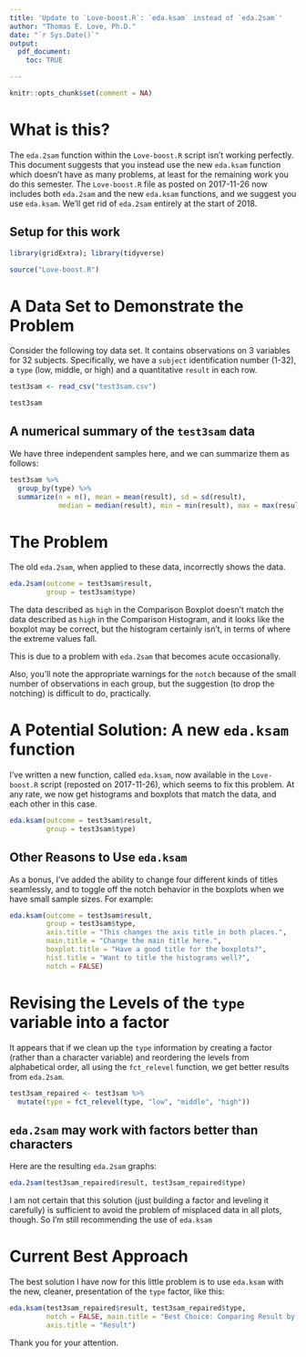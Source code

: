 ---
title: 'Update to `Love-boost.R`: `eda.ksam` instead of `eda.2sam`'
author: "Thomas E. Love, Ph.D."
date: "`r Sys.Date()`"
output:
  pdf_document:
    toc: TRUE

---

```{r setup, include=FALSE}
knitr::opts_chunk$set(comment = NA)
```

# What is this?

The `eda.2sam` function within the `Love-boost.R` script isn't working perfectly. This document suggests that you instead use the new `eda.ksam` function which doesn't have as many problems, at least for the remaining work you do this semester. The `Love-boost.R` file as posted on 2017-11-26 now includes both `eda.2sam` and the new `eda.ksam` functions, and we suggest you use `eda.ksam`. We'll get rid of `eda.2sam` entirely at the start of 2018.

## Setup for this work

```{r packages_and_source, message = FALSE}
library(gridExtra); library(tidyverse)

source("Love-boost.R")
```


\newpage

# A Data Set to Demonstrate the Problem

Consider the following toy data set. It contains observations on 3 variables for 32 subjects. Specifically, we have a `subject` identification number (1-32), a `type` (low, middle, or high) and a quantitative `result` in each row.

```{r}
test3sam <- read_csv("test3sam.csv")

test3sam
```

## A numerical summary of the `test3sam` data

We have three independent samples here, and we can summarize them as follows:

```{r}
test3sam %>% 
  group_by(type) %>% 
  summarize(n = n(), mean = mean(result), sd = sd(result), 
            median = median(result), min = min(result), max = max(result))
```

\newpage

# The Problem

The old `eda.2sam`, when applied to these data, incorrectly shows the data.

```{r}
eda.2sam(outcome = test3sam$result,
         group = test3sam$type)
```

The data described as `high` in the Comparison Boxplot doesn't match the data described as `high` in the Comparison Histogram, and it looks like the boxplot may be correct, but the histogram certainly isn't, in terms of where the extreme values fall.

This is due to a problem with `eda.2sam` that becomes acute occasionally.

Also, you'll note the appropriate warnings for the `notch` because of the small number of observations in each group, but the suggestion (to drop the notching) is difficult to do, practically. 

\newpage

# A Potential Solution: A new `eda.ksam` function

I've written a new function, called `eda.ksam`, now available in the `Love-boost.R` script (reposted on 2017-11-26), which seems to fix this problem. At any rate, we now get histograms and boxplots that match the data, and each other in this case.

```{r}
eda.ksam(outcome = test3sam$result,
         group = test3sam$type)
```

\newpage

## Other Reasons to Use `eda.ksam`

As a bonus, I've added the ability to change four different kinds of titles seamlessly, and to toggle off the notch behavior in the boxplots when we have small sample sizes. For example:

```{r}
eda.ksam(outcome = test3sam$result,
         group = test3sam$type,
         axis.title = "This changes the axis title in both places.",
         main.title = "Change the main title here.",
         boxplot.title = "Have a good title for the boxplots?",
         hist.title = "Want to title the histograms well?",
         notch = FALSE)
```

\newpage

# Revising the Levels of the `type` variable into a factor

It appears that if we clean up the `type` information by creating a factor (rather than a character variable) and reordering the levels from alphabetical order, all using the `fct_relevel` function, we get better results from `eda.2sam`.

```{r}
test3sam_repaired <- test3sam %>%
  mutate(type = fct_relevel(type, "low", "middle", "high"))
```

## `eda.2sam` may work with factors better than characters

Here are the resulting `eda.2sam` graphs:

```{r}
eda.2sam(test3sam_repaired$result, test3sam_repaired$type)
```

I am not certain that this solution (just building a factor and leveling it carefully) is sufficient to avoid the problem of misplaced data in all plots, though. So I'm still recommending the use of `eda.ksam`

\newpage

# Current Best Approach

The best solution I have now for this little problem is to use `eda.ksam` with the new, cleaner, presentation of the `type` factor, like this:

```{r}
eda.ksam(test3sam_repaired$result, test3sam_repaired$type,
         notch = FALSE, main.title = "Best Choice: Comparing Result by Type",
         axis.title = "Result")
```

Thank you for your attention.